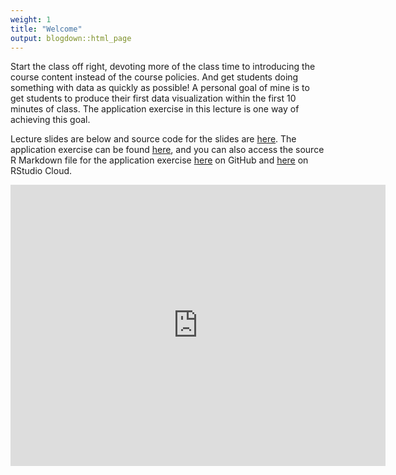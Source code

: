 ```yaml
---
weight: 1
title: "Welcome"
output: blogdown::html_page
---
```


Start the class off right, devoting more of the class time to introducing the 
course content instead of the course policies. And get students doing something 
with data as quickly as possible! A personal goal of mine is to get students to
produce their first data visualization within the first 10 minutes of class. The 
application exercise in this lecture is one way of achieving this goal.

Lecture slides are below and source code for the slides are [here](https://github.com/rstudio-education/datascience-box/tree/master/slides/u0_d01-welcome). 
The application exercise can be found [here](/appex/ae-01-un-votes/ae-01-un-votes.html), and 
you can also access the source R Markdown file for the application exercise 
[here](https://github.com/rstudio-education/datascience-box/tree/master/appex/ae-01-un-votes) on GitHub 
and [here](https://rstudio.cloud/spaces/1655/project/32445) on RStudio Cloud.

<center>
<iframe src="https://datasciencebox.org/slides/u0_d01-welcome/u0_d01-welcome.html#1" width="600" height="450" frameborder="0"></iframe>
</center>
